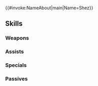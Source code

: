{{#invoke:NameAbout|main|Name=Shez}}{{HeroPage Tabs}}
{{Hero Infobox
|Name=Shez
|Title=Rising Mercenary
|WeaponType=Red Sword
|MoveType=Infantry
|Person=Shez M
|Origin=Fire Emblem Warriors: Three Hopes
|Gender=Male
|actorEN=Damien Haas
|actorJP=畠中祐
|artist=江川あきら
|randomStartTime=2022-10-16T07:00:00Z
|additionDate=September 16, 2022
|releaseDate=September 16, 2022
|poolDate=October 6, 2022
|poolRarities=5
|cv1=12
|cv2=1100100
|TagID=シェズ男
|InternalID=852
|Properties=specRate_202508
|description=A mercenary who wandered Fódlan. Though ordinarily rational, a burning desire sleeps within him. Appears in Fire Emblem Warriors: Three Hopes.
}}
{{Stats Page
|Lv1HP=18|Lv1ATK=13|Lv1SPD=11|Lv1DEF=9|Lv1RES=4
|GRHP=50|GRATK=70|GRSPD=70|GRDEF=65|GRRES=50
}}
==Skills==
===Weapons===
{{Weapons Table
|weapon1=Iron Sword
|weapon1Default=1
|weapon1Unlock=1
|weapon2=Steel Sword
|weapon2Default=2
|weapon2Unlock=2
|weapon3=Silver Sword
|weapon3Default=4
|weapon3Unlock=3
|weapon4=Crimson Blades
|weapon4Default=5
|weapon4Unlock=5
}}
===Assists===
{{Assists Table}}
===Specials===
{{Specials Table
|special1=New Moon
|special1Default=4
|special1Unlock=3
|special2=Moonbow
|special2Unlock=4
}}
===Passives===
{{Passives Table
|passiveB1=Spd/Def Bulwark 1
|passiveB2=Spd/Def Bulwark 2
|passiveB3=Spd/Def Bulwark 3
|passiveB1Unlock=1
|passiveB2Unlock=2
|passiveB3Unlock=4
|passiveC1=Atk/Spd Oath 1
|passiveC2=Atk/Spd Oath 2
|passiveC3=Atk/Spd Oath 3
|passiveC4=Atk/Spd Oath 4
|passiveC1Unlock=2
|passiveC2Unlock=3
|passiveC3Unlock=4
|passiveC4Unlock=5
}}
{{Heroes Navbox}}